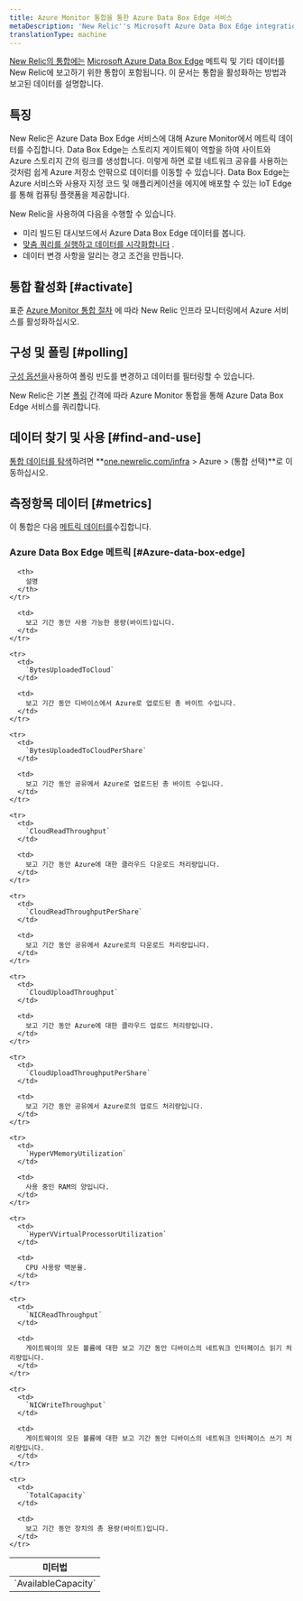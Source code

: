 ```yaml
---
title: Azure Monitor 통합을 통한 Azure Data Box Edge 서비스
metaDescription: 'New Relic''s Microsoft Azure Data Box Edge integration: what data it reports and how to enable it.'
translationType: machine
---
```


[New Relic의 통합에는](/docs/infrastructure/integrations-getting-started/getting-started/introduction-infrastructure-integrations) [Microsoft Azure Data Box Edge](https://azure.microsoft.com/en-us/updates/announcing-azure-data-box-edge/) 메트릭 및 기타 데이터를 New Relic에 보고하기 위한 통합이 포함됩니다. 이 문서는 통합을 활성화하는 방법과 보고된 데이터를 설명합니다.

## 특징

New Relic은 Azure Data Box Edge 서비스에 대해 Azure Monitor에서 메트릭 데이터를 수집합니다. Data Box Edge는 스토리지 게이트웨이 역할을 하여 사이트와 Azure 스토리지 간의 링크를 생성합니다. 이렇게 하면 로컬 네트워크 공유를 사용하는 것처럼 쉽게 Azure 저장소 안팎으로 데이터를 이동할 수 있습니다. Data Box Edge는 Azure 서비스와 사용자 지정 코드 및 애플리케이션을 에지에 배포할 수 있는 IoT Edge를 통해 컴퓨팅 플랫폼을 제공합니다.

New Relic을 사용하여 다음을 수행할 수 있습니다.

* 미리 빌드된 대시보드에서 Azure Data Box Edge 데이터를 봅니다.
* [맞춤 쿼리를 실행하고 데이터를 시각화합니다](/docs/infrastructure/integrations-getting-started/getting-started/use-integration-data-new-relic-insights) .
* 데이터 변경 사항을 알리는 경고 조건을 만듭니다.

## 통합 활성화 [#activate]

표준 [Azure Monitor 통합 절차](/docs/infrastructure/microsoft-azure-integrations/azure-integrations-list/azure-monitor) 에 따라 New Relic 인프라 모니터링에서 Azure 서비스를 활성화하십시오.

## 구성 및 폴링 [#polling]

[구성 옵션을](/docs/infrastructure/microsoft-azure-integrations/azure-integrations-list/azure-monitor/#settings)사용하여 폴링 빈도를 변경하고 데이터를 필터링할 수 있습니다.

New Relic은 기본 [폴링](/docs/infrastructure/microsoft-azure-integrations/azure-integrations-list/azure-monitor/#settings) 간격에 따라 Azure Monitor 통합을 통해 Azure Data Box Edge 서비스를 쿼리합니다.

## 데이터 찾기 및 사용 [#find-and-use]

[통합 데이터를 탐색](/docs/infrastructure/integrations/find-use-infrastructure-integration-data)하려면 **[one.newrelic.com/infra](https://one.newrelic.com/infra) > Azure > (통합 선택)**로 이동하십시오.

## 측정항목 데이터 [#metrics]

이 통합은 다음 [메트릭 데이터를](/docs/infrastructure/integrations-getting-started/getting-started/understand-integration-data-data-types#metric)수집합니다.

### Azure Data Box Edge 메트릭 [#Azure-data-box-edge]

<table>
  <thead>
    <tr>
      <th style={{ width: "300px" }}>
        미터법
      </th>

      <th>
        설명
      </th>
    </tr>
  </thead>

  <tbody>
    <tr>
      <td>
        `AvailableCapacity`
      </td>

      <td>
        보고 기간 동안 사용 가능한 용량(바이트)입니다.
      </td>
    </tr>

    <tr>
      <td>
        `BytesUploadedToCloud`
      </td>

      <td>
        보고 기간 동안 디바이스에서 Azure로 업로드된 총 바이트 수입니다.
      </td>
    </tr>

    <tr>
      <td>
        `BytesUploadedToCloudPerShare`
      </td>

      <td>
        보고 기간 동안 공유에서 Azure로 업로드된 총 바이트 수입니다.
      </td>
    </tr>

    <tr>
      <td>
        `CloudReadThroughput`
      </td>

      <td>
        보고 기간 동안 Azure에 대한 클라우드 다운로드 처리량입니다.
      </td>
    </tr>

    <tr>
      <td>
        `CloudReadThroughputPerShare`
      </td>

      <td>
        보고 기간 동안 공유에서 Azure로의 다운로드 처리량입니다.
      </td>
    </tr>

    <tr>
      <td>
        `CloudUploadThroughput`
      </td>

      <td>
        보고 기간 동안 Azure에 대한 클라우드 업로드 처리량입니다.
      </td>
    </tr>

    <tr>
      <td>
        `CloudUploadThroughputPerShare`
      </td>

      <td>
        보고 기간 동안 공유에서 Azure로의 업로드 처리량입니다.
      </td>
    </tr>

    <tr>
      <td>
        `HyperVMemoryUtilization`
      </td>

      <td>
        사용 중인 RAM의 양입니다.
      </td>
    </tr>

    <tr>
      <td>
        `HyperVVirtualProcessorUtilization`
      </td>

      <td>
        CPU 사용량 백분율.
      </td>
    </tr>

    <tr>
      <td>
        `NICReadThroughput`
      </td>

      <td>
        게이트웨이의 모든 볼륨에 대한 보고 기간 동안 디바이스의 네트워크 인터페이스 읽기 처리량입니다.
      </td>
    </tr>

    <tr>
      <td>
        `NICWriteThroughput`
      </td>

      <td>
        게이트웨이의 모든 볼륨에 대한 보고 기간 동안 디바이스의 네트워크 인터페이스 쓰기 처리량입니다.
      </td>
    </tr>

    <tr>
      <td>
        `TotalCapacity`
      </td>

      <td>
        보고 기간 동안 장치의 총 용량(바이트)입니다.
      </td>
    </tr>
  </tbody>
</table>